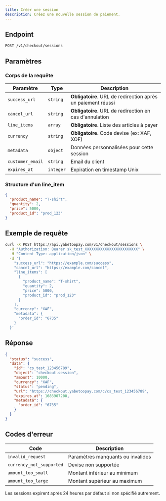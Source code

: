 ```yaml
---
title: Créer une session
description: Créez une nouvelle session de paiement.
---
```


## Endpoint

```bash
POST /v1/checkout/sessions
```

## Paramètres

### Corps de la requête

| Paramètre | Type | Description |
|-----------|------|-------------|
| `success_url` | `string` | **Obligatoire**. URL de redirection après un paiement réussi |
| `cancel_url` | `string` | **Obligatoire**. URL de redirection en cas d'annulation |
| `line_items` | `array` | **Obligatoire**. Liste des articles à payer |
| `currency` | `string` | **Obligatoire**. Code devise (ex: XAF, XOF) |
| `metadata` | `object` | Données personnalisées pour cette session |
| `customer_email` | `string` | Email du client |
| `expires_at` | `integer` | Expiration en timestamp Unix |

### Structure d'un line_item

```json
{
  "product_name": "T-shirt",
  "quantity": 2,
  "price": 5000,
  "product_id": "prod_123"
}
```

## Exemple de requête

```bash
curl -X POST https://api.yabetoopay.com/v1/checkout/sessions \
  -H "Authorization: Bearer sk_test_XXXXXXXXXXXXXXXXXXXXXXXX" \
  -H "Content-Type: application/json" \
  -d '{
    "success_url": "https://example.com/success",
    "cancel_url": "https://example.com/cancel",
    "line_items": [
      {
        "product_name": "T-shirt",
        "quantity": 2,
        "price": 5000,
        "product_id": "prod_123"
      }
    ],
    "currency": "XAF",
    "metadata": {
      "order_id": "6735"
    }
  }'
```

## Réponse

```json
{
  "status": "success",
  "data": {
    "id": "cs_test_123456789",
    "object": "checkout.session",
    "amount": 10000,
    "currency": "XAF",
    "status": "pending",
    "url": "https://checkout.yabetoopay.com/c/cs_test_123456789",
    "expires_at": 1683907200,
    "metadata": {
      "order_id": "6735"
    }
  }
}
```

## Codes d'erreur

| Code | Description |
|------|-------------|
| `invalid_request` | Paramètres manquants ou invalides |
| `currency_not_supported` | Devise non supportée |
| `amount_too_small` | Montant inférieur au minimum |
| `amount_too_large` | Montant supérieur au maximum |

<Note>
  Les sessions expirent après 24 heures par défaut si non spécifié autrement.
</Note>
